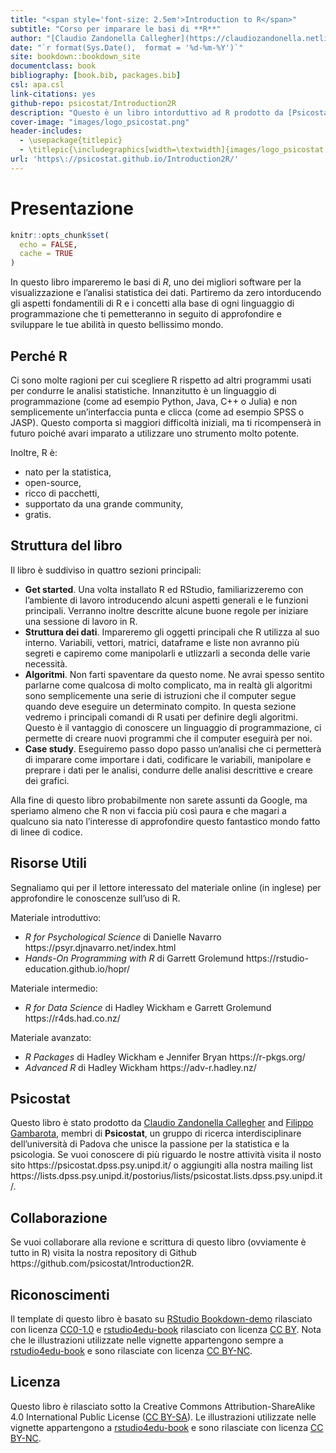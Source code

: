 ```yaml
--- 
title: "<span style='font-size: 2.5em'>Introduction to R</span>"
subtitle: "Corso per imparare le basi di **R**"
author: "[Claudio Zandonella Callegher](https://claudiozandonella.netlify.app/) and [Filippo Gambarota](https://filippogambarota.netlify.app/) members of [Psicostat](https://psicostat.dpss.psy.unipd.it/)"
date: "`r format(Sys.Date(),  format = '%d-%m-%Y')`"
site: bookdown::bookdown_site
documentclass: book
bibliography: [book.bib, packages.bib]
csl: apa.csl
link-citations: yes
github-repo: psicostat/Introduction2R
description: "Questo è un libro intorduttivo ad R prodotto da [Psicostat](https://psicostat.dpss.psy.unipd.it/), gruppo di ricerca interdisciplinare che unisce la passione per la statistica e la psicologia."
cover-image: "images/logo_psicostat.png"
header-includes: 
  - \usepackage{titlepic}
  - \titlepic{\includegraphics[width=\textwidth]{images/logo_psicostat.pdf}}
url: 'https\://psicostat.github.io/Introduction2R/'
---
```


# Presentazione {-}


```r
knitr::opts_chunk$set(
  echo = FALSE,
  cache = TRUE
)
```

In questo libro impareremo le basi di *R*, uno dei migliori software per la visualizzazione e l'analisi statistica dei dati. Partiremo da zero intorducendo gli aspetti fondamentili di R e i concetti alla base di ogni linguaggio di programmazione che ti pemetteranno in seguito di approfondire e sviluppare le tue abilità in questo bellissimo mondo.

## Perché R {-}

Ci sono molte ragioni per cui scegliere R rispetto ad altri programmi usati per condurre le analisi statistiche. Innanzitutto è un linguaggio di programmazione (come ad esempio Python, Java, C++ o Julia) e non semplicemente un'interfaccia punta e clicca (come ad esempio SPSS o JASP). Questo comporta sì maggiori difficoltà iniziali, ma ti ricompenserà in futuro poiché avari imparato a utilizzare uno strumento molto potente.

Inoltre, R è:

- nato per la statistica,
- open-source,
- ricco di pacchetti,
- supportato da una grande community,
- gratis.

## Struttura del libro {-}

Il libro è suddiviso in quattro sezioni principali:

- **Get started**. Una volta installato R ed RStudio, familiarizzeremo con l'ambiente di lavoro introducendo alcuni aspetti generali e le funzioni principali. Verranno inoltre descritte alcune buone regole per iniziare una sessione di lavoro in R.
- **Struttura dei dati**. Impareremo gli oggetti principali che R utilizza al suo interno. Variabili, vettori, matrici, dataframe e liste non avranno più segreti e capiremo come manipolarli e utlizzarli a seconda delle varie necessità.
- **Algoritmi**. Non farti spaventare da questo nome. Ne avrai spesso sentito parlarne come qualcosa di molto complicato, ma in realtà gli algoritmi sono semplicemente una serie di istruzioni che il computer segue quando deve eseguire un determinato compito. In questa sezione vedremo i principali comandi di R usati per definire degli algoritmi. Questo è il vantaggio di conoscere un linguaggio di programmazione, ci permette di creare nuovi programmi che il computer eseguirà per noi.
- **Case study**. Eseguiremo passo dopo passo un'analisi che ci permetterà di imparare come importare i dati, codificare le variabili, manipolare e preprare i dati per le analisi, condurre delle analisi descrittive e creare dei grafici.

Alla fine di questo libro probabilmente non sarete assunti da Google, ma speriamo almeno che R non vi faccia più così paura e che magari a qualcuno sia nato l'interesse di approfondire questo fantastico mondo fatto di linee di codice.

## Risorse Utili {-}

Segnaliamo qui per il lettore interessato del materiale online (in inglese) per approfondire le conoscenze sull'uso di R.

Materiale introduttivo:

- *R for Psychological Science* di Danielle Navarro https://psyr.djnavarro.net/index.html 
- *Hands-On Programming with R* di Garrett Grolemund https://rstudio-education.github.io/hopr/

Materiale intermedio:

- *R for Data Science* di Hadley Wickham e Garrett Grolemund https://r4ds.had.co.nz/

Materiale avanzato:

- *R Packages* di Hadley Wickham e Jennifer Bryan https://r-pkgs.org/
- *Advanced R* di Hadley Wickham https://adv-r.hadley.nz/

## Psicostat {-}

Questo libro è stato prodotto da [Claudio Zandonella Callegher](https://claudiozandonella.netlify.app/) and [Filippo Gambarota](https://filippogambarota.netlify.app/), membri di **Psicostat**, un gruppo di ricerca interdisciplinare dell'università di Padova che unisce la passione per la statistica e la psicologia. Se vuoi conoscere di più riguardo le nostre attività visita il nosto sito https://psicostat.dpss.psy.unipd.it/ o aggiungiti alla nostra mailing list https://lists.dpss.psy.unipd.it/postorius/lists/psicostat.lists.dpss.psy.unipd.it/.

## Collaborazione {-}

Se vuoi collaborare alla revione e scrittura di questo libro (ovviamente è tutto in R) visita la nostra repository di Github https://github.com/psicostat/Introduction2R.


## Riconoscimenti {-}

Il template di questo libro è basato su [RStudio Bookdown-demo](https://github.com/rstudio/bookdown-demo) rilasciato con licenza [CC0-1.0](https://creativecommons.org/publicdomain/zero/1.0/) e [rstudio4edu-book](https://rstudio4edu.github.io/rstudio4edu-book/) rilasciato con licenza [CC BY](https://creativecommons.org/licenses/by/2.0/). Nota che le illustrazioni utilizzate nelle vignette appartengono sempre a [rstudio4edu-book](https://rstudio4edu.github.io/rstudio4edu-book/) e sono rilasciate con licenza [CC BY-NC](https://creativecommons.org/licenses/by-nc/2.0/).


## Licenza {-}

Questo libro è rilasciato sotto la Creative Commons Attribution-ShareAlike 4.0 International Public License ([CC BY-SA](https://creativecommons.org/licenses/by-sa/4.0/legalcode)).
Le illustrazioni utilizzate nelle vignette appartengono a [rstudio4edu-book](https://rstudio4edu.github.io/rstudio4edu-book/) e sono rilasciate con licenza [CC BY-NC](https://creativecommons.org/licenses/by-nc/2.0/).

